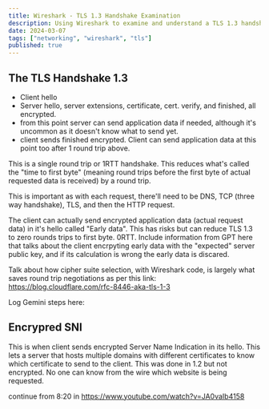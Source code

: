 ```yaml
---
title: Wireshark - TLS 1.3 Handshake Examination 
description: Using Wireshark to examine and understand a TLS 1.3 handshake.
date: 2024-03-07
tags: ["networking", "wireshark", "tls"]
published: true
---
```


## The TLS Handshake 1.3

- Client hello
- Server hello, server extensions, certificate, cert. verify, and finished, all encrypted.
- from this point server can send application data if needed, although it's uncommon as it doesn't know what to send yet.
- client sends finished encrypted. Client can send application data at this point too after 1 round trip above.

This is a single round trip or 1RTT handshake. This reduces what's called the "time to first byte" (meaning round trips before the first byte of actual requested data is received) by a round trip.

This is important as with each request, there'll need to be DNS, TCP (three way handshake), TLS, and then the HTTP request.

The client can actually send encrypted application data (actual request data) in it's hello called "Early data". This has risks but can reduce TLS 1.3 to zero rounds trips to first byte. 0RTT.
Include information from GPT here that talks about the client encrpyting early data with the "expected" server public key, and if its calculation is wrong the early data is discared.

Talk about how cipher suite selection, with Wireshark code, is largely what saves round trip negotiations as per this link: https://blog.cloudflare.com/rfc-8446-aka-tls-1-3


Log Gemini steps here:

## Encrypred SNI

This is when client sends encrypted Server Name Indication in its hello. This lets a server that hosts multiple domains with different certificates to know which certificate to send to the client. This was done in 1.2 but not encrypted. No one can know from the wire which website is being requested.

continue from 8:20 in https://www.youtube.com/watch?v=JA0vaIb4158




